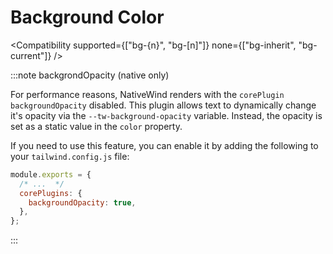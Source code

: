 
# Background Color

<Compatibility
  supported={["bg-{n}", "bg-[n]"]}
  none={["bg-inherit", "bg-current"]}
/>

:::note backgrondOpacity (native only)

For performance reasons, NativeWind renders with the `corePlugin` `backgroundOpacity` disabled. This plugin allows text to dynamically change it's opacity via the `--tw-background-opacity` variable. Instead, the opacity is set as a static value in the `color` property.

If you need to use this feature, you can enable it by adding the following to your `tailwind.config.js` file:

```js title=tailwind.config.js
module.exports = {
  /* ...  */
  corePlugins: {
    backgroundOpacity: true,
  },
};
```

:::
